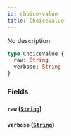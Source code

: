 ```yaml
---
id: choice-value
title: ChoiceValue
---
```



No description

```graphql
type ChoiceValue {
  raw: String
  verbose: String
}
```


### Fields

#### `raw` ([`String`](../../../developer/api-reference/scalars/string))




#### `verbose` ([`String`](../../../developer/api-reference/scalars/string))






